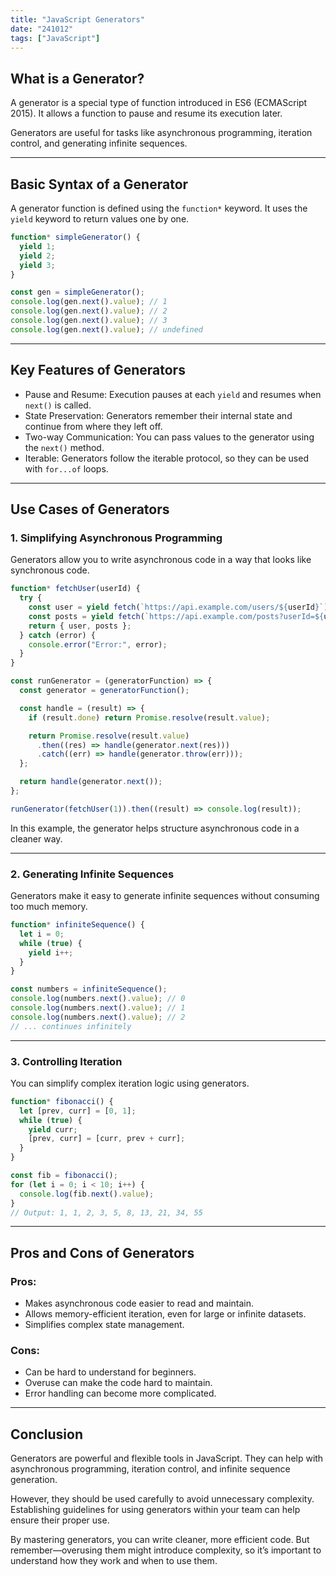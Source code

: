 ```yaml
---
title: "JavaScript Generators"
date: "241012"
tags: ["JavaScript"]
---
```


## What is a Generator?

A generator is a special type of function introduced in ES6 (ECMAScript 2015). It allows a function to pause and resume its execution later.

Generators are useful for tasks like asynchronous programming, iteration control, and generating infinite sequences.

---

## Basic Syntax of a Generator

A generator function is defined using the `function*` keyword. It uses the `yield` keyword to return values one by one.

```javascript
function* simpleGenerator() {
  yield 1;
  yield 2;
  yield 3;
}

const gen = simpleGenerator();
console.log(gen.next().value); // 1
console.log(gen.next().value); // 2
console.log(gen.next().value); // 3
console.log(gen.next().value); // undefined
```

---

## Key Features of Generators

- Pause and Resume: Execution pauses at each `yield` and resumes when `next()` is called.
- State Preservation: Generators remember their internal state and continue from where they left off.
- Two-way Communication: You can pass values to the generator using the `next()` method.
- Iterable: Generators follow the iterable protocol, so they can be used with `for...of` loops.

---

## Use Cases of Generators

### 1. Simplifying Asynchronous Programming

Generators allow you to write asynchronous code in a way that looks like synchronous code.

```javascript
function* fetchUser(userId) {
  try {
    const user = yield fetch(`https://api.example.com/users/${userId}`);
    const posts = yield fetch(`https://api.example.com/posts?userId=${userId}`);
    return { user, posts };
  } catch (error) {
    console.error("Error:", error);
  }
}

const runGenerator = (generatorFunction) => {
  const generator = generatorFunction();

  const handle = (result) => {
    if (result.done) return Promise.resolve(result.value);

    return Promise.resolve(result.value)
      .then((res) => handle(generator.next(res)))
      .catch((err) => handle(generator.throw(err)));
  };

  return handle(generator.next());
};

runGenerator(fetchUser(1)).then((result) => console.log(result));
```

In this example, the generator helps structure asynchronous code in a cleaner way.

---

### 2. Generating Infinite Sequences

Generators make it easy to generate infinite sequences without consuming too much memory.

```javascript
function* infiniteSequence() {
  let i = 0;
  while (true) {
    yield i++;
  }
}

const numbers = infiniteSequence();
console.log(numbers.next().value); // 0
console.log(numbers.next().value); // 1
console.log(numbers.next().value); // 2
// ... continues infinitely
```

---

### 3. Controlling Iteration

You can simplify complex iteration logic using generators.

```javascript
function* fibonacci() {
  let [prev, curr] = [0, 1];
  while (true) {
    yield curr;
    [prev, curr] = [curr, prev + curr];
  }
}

const fib = fibonacci();
for (let i = 0; i < 10; i++) {
  console.log(fib.next().value);
}
// Output: 1, 1, 2, 3, 5, 8, 13, 21, 34, 55
```

---

## Pros and Cons of Generators

### Pros:

- Makes asynchronous code easier to read and maintain.
- Allows memory-efficient iteration, even for large or infinite datasets.
- Simplifies complex state management.

### Cons:

- Can be hard to understand for beginners.
- Overuse can make the code hard to maintain.
- Error handling can become more complicated.

---

## Conclusion

Generators are powerful and flexible tools in JavaScript. They can help with asynchronous programming, iteration control, and infinite sequence generation.

However, they should be used carefully to avoid unnecessary complexity. Establishing guidelines for using generators within your team can help ensure their proper use.

By mastering generators, you can write cleaner, more efficient code. But remember—overusing them might introduce complexity, so it’s important to understand how they work and when to use them.
